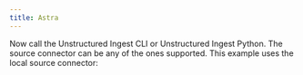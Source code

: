 ```yaml
---
title: Astra
---
```



<SharedAstra />

Now call the Unstructured Ingest CLI or Unstructured Ingest Python. The source connector can be any of the ones supported. This example uses the local source connector:


<CodeGroup>

  <AstraAPISh />

  <AstraAPIPyV2 />

  <AstraAPIPyV1 />

</CodeGroup>


<SharedPartitionByAPIOSS/>


